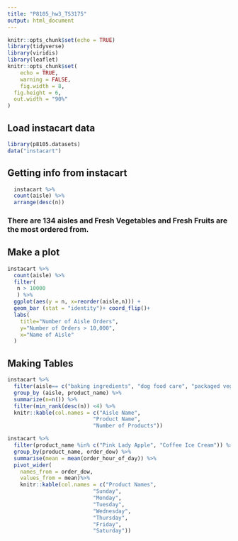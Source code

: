 ```yaml
---
title: "P8105_hw3_TS3175"
output: html_document
---
```


```r
knitr::opts_chunk$set(echo = TRUE)
library(tidyverse)
library(viridis)
library(leaflet)
knitr::opts_chunk$set(
	echo = TRUE,
	warning = FALSE,
	fig.width = 8, 
  fig.height = 6,
  out.width = "90%"
)

```
## Load instacart data
```r
library(p8105.datasets)
data("instacart")
```
## Getting info from instacart
```r
  instacart %>%
  count(aisle) %>% 
  arrange(desc(n))
```
### There are 134 aisles and Fresh Vegetables and Fresh Fruits are the most ordered from.
## Make a plot
```r
instacart %>%
  count(aisle) %>% 
  filter(
   n > 10000
   ) %>% 
  ggplot(aes(y = n, x=reorder(aisle,n))) +
  geom_bar (stat = "identity")+ coord_flip()+ 
  labs(
    title="Number of Aisle Orders",
    y="Number of Orders > 10,000",
    x="Name of Aisle"
  )
```
## Making Tables
```r
instacart %>%
  filter(aisle== c("baking ingredients", "dog food care", "packaged vegetables fruits")) %>% 
  group_by (aisle, product_name) %>% 
  summarize(n=n()) %>% 
  filter(min_rank(desc(n)) <4) %>%
  knitr::kable(col.names = c("Aisle Name",
                           "Product Name",
                           "Number of Products"))
```

```r
instacart %>%
  filter(product_name %in% c("Pink Lady Apple", "Coffee Ice Cream")) %>% 
  group_by(product_name, order_dow) %>%
  summarise(mean = mean(order_hour_of_day)) %>% 
  pivot_wider(
    names_from = order_dow,
    values_from = mean)%>% 
    knitr::kable(col.names = c("Product Names",
                           "Sunday",
                           "Monday",
                           "Tuesday",
                           "Wednesday",
                           "Thursday",
                           "Friday",
                           "Saturday"))
```






